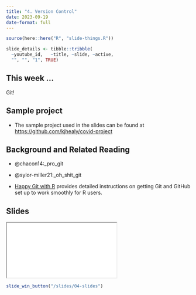 ```yaml
---
title: "4. Version Control"
date: 2023-09-19
date-format: full
---
```


```r
source(here::here("R", "slide-things.R"))

slide_details <- tibble::tribble(
  ~youtube_id,   ~title, ~slide, ~active,
  "", "", "1", TRUE)

```

## This week ...

Git!

## Sample project

- The sample project used in the slides can be found at <https://github.com/kjhealy/covid-project>

## Background and Related Reading

- @chacon14:_pro_git
- @sylor-miller21:_oh_shit_git

- [Happy Git with R](https://happygitwithr.com) provides detailed instructions on getting Git and GitHub set up to work smoothly for R users.

## Slides

```{=html}
<script type="application/javascript">

function resizeIFrameToFitContent( iFrame ) {

   iFrame.width  = document.getElementById("quarto-document-content").clientWidth;
   iFrame.height  = (document.getElementById("quarto-document-content").clientWidth * 0.5625)
}

window.addEventListener('DOMContentLoaded', function(e) {

    var iFrame = document.getElementById( 'quartoframe' );
    resizeIFrameToFitContent( iFrame );
    } );

</script>
<iframe class="slide-deck" id="quartoframe" src="../slides/04-slides.html"></iframe>
```

```r
slide_win_button("/slides/04-slides")
```
